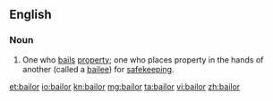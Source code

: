 ==English==

===Noun===
{{en-noun}}
# {{context|legal|lang=en}} One who [[bail]]s [[property]]; one who places property in the hands of another (called a [[bailee]]) for [[safekeeping]].

[[et:bailor]]
[[io:bailor]]
[[kn:bailor]]
[[mg:bailor]]
[[ta:bailor]]
[[vi:bailor]]
[[zh:bailor]]